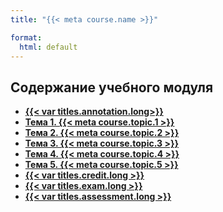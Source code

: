 ```yaml
---
title: "{{< meta course.name >}}"

format:
  html: default
---
```



## Содержание учебного модуля

- [**{{< var titles.annotation.long>}} **](annotation.qmd)
- [**Тема 1. {{< meta course.topic.1 >}}**](01/)
- [**Тема 2. {{< meta course.topic.2 >}}**](02/)
- [**Тема 3. {{< meta course.topic.3 >}}**](03/)
- [**Тема 4. {{< meta course.topic.4 >}}**](04/)
- [**Тема 5. {{< meta course.topic.5 >}}**](05/)
- [**{{< var titles.credit.long >}}**](credit.qmd)
- [**{{< var titles.exam.long >}}**](exam.qmd)
- [**{{< var titles.assessment.long >}}**](assessment.qmd)
